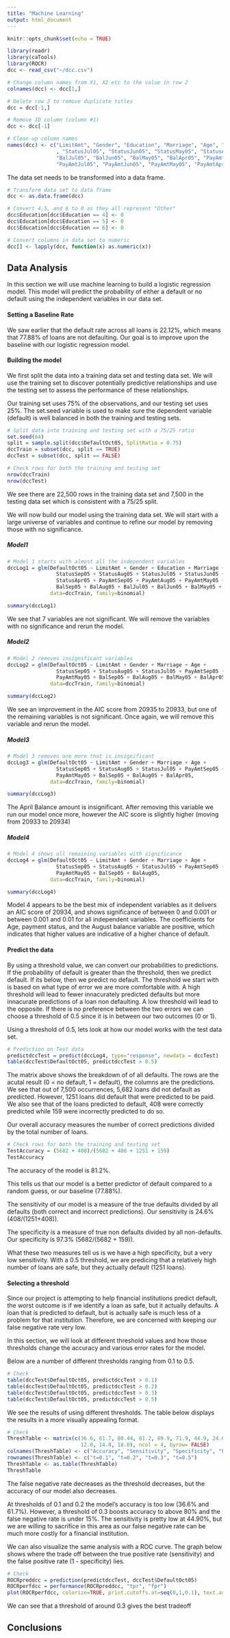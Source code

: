 ```yaml
---
title: "Machine Learning"
output: html_document
---
```


```r
knitr::opts_chunk$set(echo = TRUE)
```

``` r
library(readr)
library(caTools)
library(ROCR)
dcc <- read_csv("~/dcc.csv")
```

``` r
# Change column names from X1, X2 etc to the value in row 2
colnames(dcc) <- dcc[1,]

# Delete row 2 to remove duplicate titles
dcc = dcc[-1,]

# Remove ID column (column #1)
dcc <- dcc[-1]

# Clean up column names
names(dcc) <- c("LimitAmt", "Gender", "Education", "Marriage", "Age", "StatusSep05", "StatusAug05"
                , "StatusJul05", "StatusJun05", "StatusMay05", "StatusApr05", "BalSep05", "BalAug05",
                "BalJul05", "BalJun05", "BalMay05", "BalApr05", "PayAmtSep05", "PayAmtAug05",
                "PayAmtJul05", "PayAmtJun05", "PayAmtMay05", "PayAmtApr05", "DefaultOct05")
```

The data set needs to be transformed into a data frame.

``` r
# Transform data set to data frame
dcc <- as.data.frame(dcc)
```


``` r
# Convert 4,5, and 6 to 0 as they all represent "Other"
dcc$Education[dcc$Education == 4] <- 0
dcc$Education[dcc$Education == 5] <- 0
dcc$Education[dcc$Education == 6] <- 0
```

``` r
# Convert columns in data set to numeric
dcc[] <- lapply(dcc, function(x) as.numeric(x))
```

## Data Analysis

In this section we will use machine learning to build a logistic regression model. This model will predict the probability of either a default or no default using the independent variables in our data set.

#### Setting a Baseline Rate

We saw earlier that the default rate across all loans is 22.12%, which means that 77.88% of loans are not defaulting.  Our goal is to improve upon the baseline with our logistic regression model.

#### Building the model

We first split the data into a training data set and testing data set. We will use the training set to discover potentially predictive relationships and use the testing set to assess the performance of these relationships. 

Our training set uses 75% of the observations, and our testing set uses 25%. The set.seed variable is used to make sure the dependent variable (default) is well balanced in both the training and testing sets.  

``` r
# Split data into training and testing set with a 75/25 ratio
set.seed(64)
split = sample.split(dcc$DefaultOct05, SplitRatio = 0.75)
dccTrain = subset(dcc, split == TRUE)
dccTest = subset(dcc, split == FALSE)
```

``` r
# Check rows for both the training and testing set
nrow(dccTrain)
nrow(dccTest)
```

We see there are 22,500 rows in the training data set and 7,500 in the testing data set which is consistent with a 75/25 split.

We will now build our model using the training data set. We will start with a large universe of variables and continue to refine our model by removing those with no significance.

##### Model1

``` r
# Model 1 starts with almost all the independent variables
dccLog1 = glm(DefaultOct05 ~ LimitAmt + Gender + Education + Marriage + Age +
                StatusSep05 + StatusAug05 + StatusJul05 + StatusJun05 + StatusMay05 +
                StatusApr05 + PayAmtSep05 + PayAmtAug05 + PayAmtMay05 + PayAmtApr05 +
                BalSep05 + BalAug05 + BalJul05 + BalJun05 + BalMay05 + BalApr05, 
              data=dccTrain, family=binomial)

summary(dccLog1)
```

We see that 7 variables are not significant. We will remove the variables with no significance and rerun the model. 

##### Model2

``` r
# Model 2 removes insignificant variables
dccLog2 = glm(DefaultOct05 ~ LimitAmt + Gender + Marriage + Age +
                StatusSep05 + StatusAug05 + StatusJul05 + PayAmtSep05 + PayAmtAug05 + 
                PayAmtMay05 + BalSep05 + BalAug05 + BalMay05 + BalApr05, 
              data=dccTrain, family=binomial)

summary(dccLog2)
```

We see an improvement in the AIC score from 20935 to 20933, but one of the remaining variables is not significant. Once again, we will remove this variable and rerun the model.

##### Model3

``` r
# Model 3 removes one more that is insignificant
dccLog3 = glm(DefaultOct05 ~ LimitAmt + Gender + Marriage + Age +
                StatusSep05 + StatusAug05 + StatusJul05 + PayAmtSep05 + PayAmtAug05 + 
                PayAmtMay05 + BalSep05 + BalAug05 + BalApr05, 
              data=dccTrain, family=binomial)

summary(dccLog3)
```

The April Balance amount is insignificant.  After removing this variable we run our model once more, however the AIC score is slightly higher (moving from 20933 to 20934)

##### Model4

``` r
# Model 4 shows all remaining variables with significance
dccLog4 = glm(DefaultOct05 ~ LimitAmt + Gender + Marriage + Age +
                StatusSep05 + StatusAug05 + StatusJul05 + PayAmtSep05 + PayAmtAug05 + 
                PayAmtMay05 + BalSep05 + BalAug05, 
              data=dccTrain, family=binomial)

summary(dccLog4)
```

Model 4 appears to be the best mix of independent variables as it delivers an AIC score of 20934, and shows significance of between 0 and 0.001 or between 0.001 and 0.01 for all independent variables. The coefficients for Age, payment status, and the August balance variable are positive, which indicates that higher values are indicative of a higher chance of default.  

#### Predict the data

By using a threshold value, we can convert our probabilities to predictions.  If the probability of default is greater than the threshold, then we predict default. If its below, then we predict no default.  The threshold we start with is based on what type of error we are more comfortable with.  A high threshold will lead to fewer innacurately predicted defaults but more innacurate predictions of a loan non defaulting. A low threshold will lead to the opposite. If there is no preference between the two errors we can choose a threshold of 0.5 since it is in between our two outcomes (0 or 1).

Using a threshold of 0.5, lets look at how our model works with the test data set.

``` r
# Prediction on Test data
predictdccTest = predict(dccLog4, type="response", newdata = dccTest)
table(dccTest$DefaultOct05, predictdccTest > 0.5)
```

The matrix above shows the breakdown of of all defaults.  The rows are the acutal result (0 = no default, 1 = default), the columns are the predictions. We see that out of 7,500 occurrences, 5,682 loans did not default as predicted.  However, 1251 loans did default that were predicted to be paid. We also see that of the loans predicted to default, 408 were correctly predicted while 159 were incorrectly predicted to do so.

Our overall accuracy measures the number of correct predictions divided by the total number of loans.

``` r
# Check rows for both the training and testing set
TestAccuracy = (5682 + 408)/(5682 + 408 + 1251 + 159)
TestAccuracy
```

The accuracy of the model is 81.2%.

This tells us that our model is a better predictor of default compared to a random guess, or our baseline (77.88%).

The sensitivity of our model is a measure of the true defaults divided by all defaults (both correct and incorrect predictions). Our sensitivity is 24.6% (408/(1251+408)).

The specificity is a measure of true non defaults divided by all non-defaults. Our specificity is 97.3% (5682/(5682 + 159)).

What these two measures tell us is we have a high specificity, but a very low sensitivity. With a 0.5 threshold, we are predicing that a relatively high number of loans are safe, but they actually default (1251 loans).  

#### Selecting a threshold

Since our project is attempting to help financial institutions predict default, the worst outcome is if we identify a loan as safe, but it actually defaults.  A loan that is predicted to default, but is actually safe is much less of a problem for that institution.  Therefore, we are concerned with keeping our false negative rate very low.

In this section, we will look at different threshold values and how those thresholds change the accuracy and various error rates for the model.

Below are a number of different thresholds ranging from 0.1 to 0.5.

``` r
# Check 
table(dccTest$DefaultOct05, predictdccTest > 0.1)
table(dccTest$DefaultOct05, predictdccTest > 0.2)
table(dccTest$DefaultOct05, predictdccTest > 0.3)
table(dccTest$DefaultOct05, predictdccTest > 0.5)
```

We see the results of using different thresholds.  The table below displays the results in a more visually appealing format.

``` r
# Check 
ThreshTable <- matrix(c(36.6, 61.7, 80.44, 81.2, 89.9, 71.9, 44.9, 24.6, 21.4, 58.8, 90.5, 97.3, 11.8,
                        12.0, 14.8, 18.0), ncol = 4, byrow= FALSE)
colnames(ThreshTable) <- c("Accuracy", "Sensitivity", "Specificity", "False Negative")
rownames(ThreshTable) <- c("t=0.1", "t=0.2", "t=0.3", "t=0.5")
ThreshTable <- as.table(ThreshTable)
ThreshTable
```

The false negative rate decreases as the threshold decreases, but the accuracy of our model also decreases. 

At thresholds of 0.1 and 0.2 the model's accuracy is too low (36.6% and 61.7%).  However, a threshold of 0.3 boosts accuracy to above 80% and the false negative rate is under 15%. The sensitivity is pretty low at 44.90%, but we are willing to sacrifice in this area as our false negative rate can be much more costly for a financial institution.


We can also visualize the same analysis with a ROC curve.  The graph below shows where the trade off between the true positive rate (sensitivity) and the false positive rate (1 - specificity) lies.  

``` r
# Check 
ROCRpreddcc = prediction(predictdccTest, dccTest$DefaultOct05)
ROCRperfdcc = performance(ROCRpreddcc, "tpr", "fpr")
plot(ROCRperfdcc, colorize=TRUE, print.cutoffs.at=seq(0,1,0.1), text.adj=c(-0.2, 1.7))
```

We can see that a threshold of around 0.3 gives the best tradeoff 

## Conclusions

